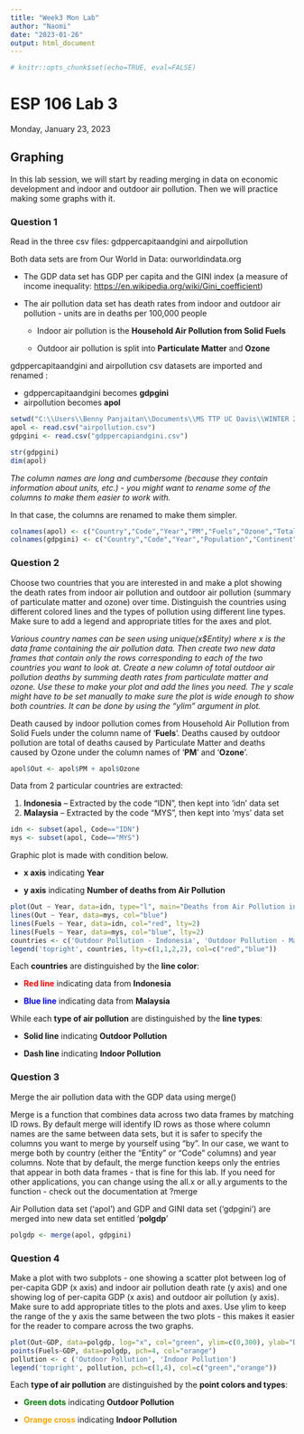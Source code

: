 ```yaml
---
title: "Week3 Mon Lab"
author: "Naomi"
date: "2023-01-26"
output: html_document
---
```


```r
# knitr::opts_chunk$set(echo=TRUE, eval=FALSE)
```

# ESP 106 Lab 3

Monday, January 23, 2023

## Graphing

In this lab session, we will start by reading merging in data on economic development and indoor and outdoor air pollution. Then we will practice making some graphs with it.

### Question 1

Read in the three csv files: gdppercapitaandgini and airpollution

Both data sets are from Our World in Data: ourworldindata.org

-   The GDP data set has GDP per capita and the GINI index (a measure of income inequality: <https://en.wikipedia.org/wiki/Gini_coefficient>)

-   The air pollution data set has death rates from indoor and outdoor air pollution - units are in deaths per 100,000 people

    -   Indoor air pollution is the **Household Air Pollution from Solid Fuels**

    -   Outdoor air pollution is split into **Particulate Matter** and **Ozone**

gdppercapitaandgini and airpollution csv datasets are imported and renamed :

-   gdppercapitaandgini becomes **gdpgini**
-   airpollution becomes **apol**

```r
setwd("C:\\Users\\Benny Panjaitan\\Documents\\MS TTP UC Davis\\WINTER 2023\\ESP 106 Environmental Data Science")
apol <- read.csv("airpollution.csv")
gdpgini <- read.csv("gdppercapiandgini.csv")
```


```r
str(gdpgini)
dim(apol)
```

*The column names are long and cumbersome (because they contain information about units, etc.) - you might want to rename some of the columns to make them easier to work with.*

In that case, the columns are renamed to make them simpler.

```r
colnames(apol) <- c("Country","Code","Year","PM","Fuels","Ozone","Total")
colnames(gdpgini) <- c("Country","Code","Year","Population","Continent","GINI","GDP")
```

### Question 2

Choose two countries that you are interested in and make a plot showing the death rates from indoor air pollution and outdoor air pollution (summary of particulate matter and ozone) over time. Distinguish the countries using different colored lines and the types of pollution using different line types. Make sure to add a legend and appropriate titles for the axes and plot.

*Various country names can be seen using unique(x\$Entity) where x is the data frame containing the air pollution data. Then create two new data frames that contain only the rows corresponding to each of the two countries you want to look at. Create a new column of total outdoor air pollution deaths by summing death rates from particulate matter and ozone. Use these to make your plot and add the lines you need. The y scale might have to be set manually to make sure the plot is wide enough to show both countries. It can be done by using the "ylim" argument in plot.*

Death caused by indoor pollution comes from Household Air Pollution from Solid Fuels under the column name of '**Fuels**'. Deaths caused by outdoor pollution are total of deaths caused by Particulate Matter and deaths caused by Ozone under the column names of '**PM**' and '**Ozone**'.

```r
apol$Out <- apol$PM + apol$Ozone
```

Data from 2 particular countries are extracted:

1.  **Indonesia** -- Extracted by the code "IDN", then kept into 'idn' data set
2.  **Malaysia** -- Extracted by the code "MYS", then kept into 'mys' data set

```r
idn <- subset(apol, Code=="IDN")
mys <- subset(apol, Code=="MYS")
```

Graphic plot is made with condition below.

-   **x axis** indicating **Year**

-   **y axis** indicating **Number of deaths from Air Pollution**

```r
plot(Out ~ Year, data=idn, type="l", main="Deaths from Air Pollution in Indonesia and in Malaysia", ylab="Deaths from Air Pollution", ylim=c(0,100), col="red")
lines(Out ~ Year, data=mys, col="blue")
lines(Fuels ~ Year, data=idn, col="red", lty=2)
lines(Fuels ~ Year, data=mys, col="blue", lty=2)
countries <- c('Outdoor Pollution - Indonesia', 'Outdoor Pollution - Malaysia', 'Indoor Pollution - Indonesia', 'Indoor Pollution - Malaysia')
legend('topright', countries, lty=c(1,1,2,2), col=c("red","blue"))
```

Each **countries** are distinguished by the **line color**:

-   [**Red line**]{style="color: red;"} indicating data from **Indonesia**

-   [**Blue line**]{style="color: blue;"} indicating data from **Malaysia**

While each **type of air pollution** are distinguished by the **line types**:

-   **Solid line** indicating **Outdoor Pollution**

-   **Dash line** indicating **Indoor Pollution**

### Question 3

Merge the air pollution data with the GDP data using merge()

Merge is a function that combines data across two data frames by matching ID rows. By default merge will identify ID rows as those where column names are the same between data sets, but it is safer to specify the columns you want to merge by yourself using "by". In our case, we want to merge both by country (either the "Entity" or "Code" columns) and year columns. Note that by default, the merge function keeps only the entries that appear in both data frames - that is fine for this lab. If you need for other applications, you can change using the all.x or all.y arguments to the function - check out the documentation at ?merge

Air Pollution data set ('apol') and GDP and GINI data set ('gdpgini') are merged into new data set entitled '**polgdp**'

```r
polgdp <- merge(apol, gdpgini)
```

### Question 4

Make a plot with two subplots - one showing a scatter plot between log of per-capita GDP (x axis) and indoor air pollution death rate (y axis) and one showing log of per-capita GDP (x axis) and outdoor air pollution (y axis). Make sure to add appropriate titles to the plots and axes. Use ylim to keep the range of the y axis the same between the two plots - this makes it easier for the reader to compare across the two graphs.

```r
plot(Out~GDP, data=polgdp, log="x", col="green", ylim=c(0,300), ylab="Deaths from Air Pollution", xlab="GDP in logarithmic scale", main="Relationship between GDP and Deaths caused by Air Pollution")
points(Fuels~GDP, data=polgdp, pch=4, col="orange")
pollution <- c ('Outdoor Pollution', 'Indoor Pollution')
legend('topright', pollution, pch=c(1,4), col=c("green","orange"))
```

Each **type of air pollution** are distinguished by the **point colors and types**:

-   [**Green dots**]{style="color: green;"} indicating **Outdoor Pollution**

-   [**Orange cross**]{style="color: orange;"} indicating **Indoor Pollution**

